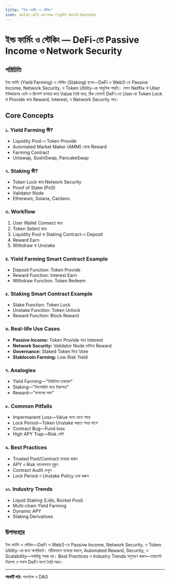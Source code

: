 ```yaml
---
title: "ইল্ড ফার্মিং ও স্টেকিং"
icon: solar:alt-arrow-right-bold-duotone
---
```


# ইল্ড ফার্মিং ও স্টেকিং — DeFi-তে Passive Income ও Network Security

## পরিচিতি

ইল্ড ফার্মিং (Yield Farming) ও স্টেকিং (Staking) হলো—DeFi ও Web3-তে Passive Income, Network Security, ও Token Utility-এর আধুনিক পদ্ধতি। যেমন Netflix বা Uber ইউজারদের ডেটা ও রিসোর্স ব্যবহার করে Value তৈরি করে, ঠিক তেমনই DeFi-তে User-রা Token Lock বা Provide করে Reward, Interest, ও Network Security পায়।

## Core Concepts

### ১. Yield Farming কী?
- Liquidity Pool-এ Token Provide
- Automated Market Maker (AMM) থেকে Reward
- Farming Contract
- Uniswap, SushiSwap, PancakeSwap

### ২. Staking কী?
- Token Lock করে Network Security
- Proof of Stake (PoS)
- Validator Node
- Ethereum, Solana, Cardano

### ৩. Workflow
1. User Wallet Connect করে
2. Token Select করে
3. Liquidity Pool বা Staking Contract-এ Deposit
4. Reward Earn
5. Withdraw বা Unstake

### ৪. Yield Farming Smart Contract Example
- Deposit Function: Token Provide
- Reward Function: Interest Earn
- Withdraw Function: Token Redeem

### ৫. Staking Smart Contract Example
- Stake Function: Token Lock
- Unstake Function: Token Unlock
- Reward Function: Block Reward

### ৬. Real-life Use Cases
- **Passive Income:** Token Provide করে Interest
- **Network Security:** Validator Node চালিয়ে Reward
- **Governance:** Staked Token দিয়ে Vote
- **Stablecoin Farming:** Low Risk Yield

### ৭. Analogies
- Yield Farming—"ডিজিটাল চাষাবাদ"
- Staking—"ডিপোজিট করে নিরাপত্তা"
- Reward—"ফসলের লাভ"

### ৮. Common Pitfalls
- Impermanent Loss—Value কমে যেতে পারে
- Lock Period—Token Unstake করতে সময় লাগে
- Contract Bug—Fund loss
- High APY Trap—Risk বেশি

### ৯. Best Practices
- Trusted Pool/Contract ব্যবহার করুন
- APY ও Risk ভালোভাবে বুঝুন
- Contract Audit দেখুন
- Lock Period ও Unstake Policy চেক করুন

### ১০. Industry Trends
- Liquid Staking (Lido, Rocket Pool)
- Multi-chain Yield Farming
- Dynamic APY
- Staking Derivatives

## উপসংহার

ইল্ড ফার্মিং ও স্টেকিং—DeFi ও Web3-তে Passive Income, Network Security, ও Token Utility-এর জন্য অপরিহার্য। সঠিকভাবে ব্যবহার করলে, Automated Reward, Security, ও Scalability—সবকিছু সহজ হয়। Best Practices ও Industry Trends অনুসরণ করুন—তাহলেই নিরাপদ ও সফল DeFi অ্যাপ তৈরি সম্ভব।

---

**পরবর্তী পাঠ:** গভর্ন্যান্স ও DAO
